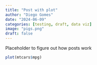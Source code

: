 ---
title: "Post with plot"
author: "Diego Gomes"
date: "2024-06-09"
categories: [testing, draft, data viz]
image: "pigs.png"
draft: false
---
Placeholder to figure out how posts work



```{r}
plot(mtcars$mpg)
```

